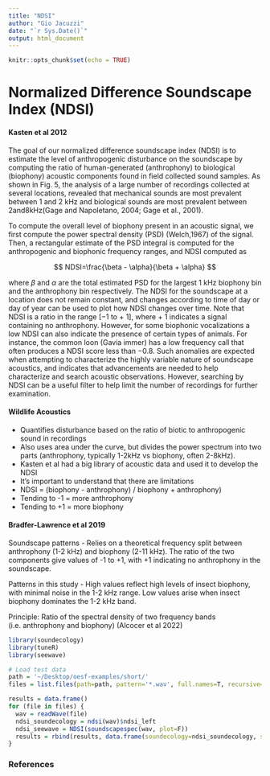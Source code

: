 ```yaml
---
title: "NDSI"
author: "Gio Jacuzzi"
date: "`r Sys.Date()`"
output: html_document
---
```


```r
knitr::opts_chunk$set(echo = TRUE)
```

# Normalized Difference Soundscape Index (NDSI)

#### Kasten et al 2012

The goal of our normalized difference soundscape index (NDSI) is to estimate the level of anthropogenic disturbance on the soundscape by computing the ratio of human-generated (anthrophony) to biological (biophony) acoustic components found in field collected sound samples. As shown in Fig. 5, the analysis of a large number of recordings collected at several locations, revealed that mechanical sounds are most prevalent between 1 and 2 kHz and biological sounds are most prevalent between 2and8kHz(Gage and Napoletano, 2004; Gage et al., 2001).

To compute the overall level of biophony present in an acoustic signal, we first compute the power spectral density (PSD) (Welch,1967) of the signal. Then, a rectangular estimate of the PSD integral is computed for the anthropogenic and biophonic frequency ranges, and NDSI computed as

$$
NDSI=\frac{\beta - \alpha}{\beta + \alpha}
$$

where $\beta$ and $\alpha$ are the total estimated PSD for the largest 1 kHz biophony bin and the anthrophony bin respectively. The NDSI for the soundscape at a location does not remain constant, and changes according to time of day or day of year can be used to plot how NDSI changes over time. Note that NDSI is a ratio in the range [−1 to + 1], where + 1 indicates a signal containing no anthrophony. However, for some biophonic vocalizations a low NDSI can also indicate the presence of certain types of animals. For instance, the common loon (Gavia immer) has a low frequency call that often produces a NDSI score less than −0.8. Such anomalies are expected when attempting to characterize the highly variable nature of soundscape acoustics, and indicates that advancements are needed to help characterize and search acoustic observations. However, searching by NDSI can be a useful filter to help limit the number of recordings for further examination.

#### Wildlife Acoustics

-   Quantifies disturbance based on the ratio of biotic to anthropogenic sound in recordings
-   Also uses area under the curve, but divides the power spectrum into two parts (anthrophony, typically 1-2kHz vs biophony, often 2-8kHz).
-   Kasten et al had a big library of acoustic data and used it to develop the NDSI
-   It's important to understand that there are limitations
-   NDSI = (biophony - anthrophony) / biophony + anthrophony)
-   Tending to -1 = more anthrophony
-   Tending to +1 = more biophony

#### Bradfer-Lawrence et al 2019

Soundscape patterns - Relies on a theoretical frequency split between anthrophony (1-2 kHz) and biophony (2-11 kHz). The ratio of the two components give values of -1 to +1, with +1 indicating no anthrophony in the soundscape.

Patterns in this study - High values reflect high levels of insect biophony, with minimal noise in the 1-2 kHz range. Low values arise when insect biophony dominates the 1-2 kHz band.

Principle: Ratio of the spectral density of two frequency bands (i.e. anthrophony and biophony) (Alcocer et al 2022)

```r
library(soundecology)
library(tuneR)
library(seewave)

# Load test data
path = '~/Desktop/oesf-examples/short/'
files = list.files(path=path, pattern='*.wav', full.names=T, recursive=T)

results = data.frame()
for (file in files) {
  wav = readWave(file)
  ndsi_soundecology = ndsi(wav)$ndsi_left
  ndsi_seewave = NDSI(soundscapespec(wav, plot=F))
  results = rbind(results, data.frame(soundecology=ndsi_soundecology, seewave=ndsi_seewave))
}
```

### References
